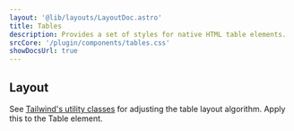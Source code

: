 ```yaml
---
layout: '@lib/layouts/LayoutDoc.astro'
title: Tables
description: Provides a set of styles for native HTML table elements.
srcCore: '/plugin/components/tables.css'
showDocsUrl: true
---
```




<div class="docs-card-outlined-centered p-8">
    <Example />
</div>

## Layout

See [Tailwind's utility classes](https://tailwindcss.com/docs/table-layou) for adjusting the table layout algorithm. Apply this to the Table element.